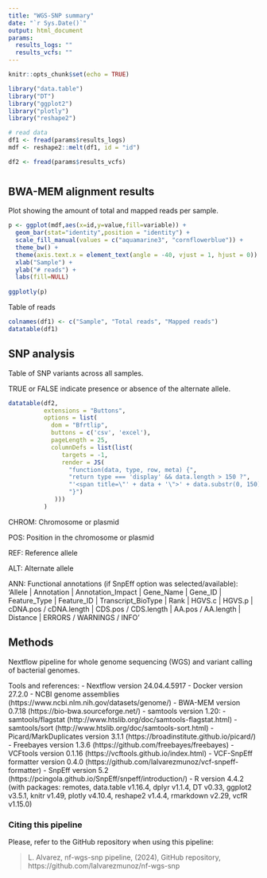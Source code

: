 ---
title: "WGS-SNP summary"
date: "`r Sys.Date()`"
output: html_document
params:
  results_logs: ""
  results_vcfs: ""
---

```{r setup, include=FALSE, warning=FALSE}
knitr::opts_chunk$set(echo = TRUE)

library("data.table")
library("DT")
library("ggplot2")
library("plotly")
library("reshape2")
```

```{r import_data, echo=FALSE}
# read data
df1 <- fread(params$results_logs)
mdf <- reshape2::melt(df1, id = "id")

df2 <- fread(params$results_vcfs)
```
# {.tabset}
## BWA-MEM alignment results

Plot showing the amount of total and mapped reads per sample.

```{r alignment_logs, echo=FALSE}
p <- ggplot(mdf,aes(x=id,y=value,fill=variable)) +
  geom_bar(stat="identity",position = "identity") +
  scale_fill_manual(values = c("aquamarine3", "cornflowerblue")) +
  theme_bw() +
  theme(axis.text.x = element_text(angle = -40, vjust = 1, hjust = 0)) + 
  xlab("Sample") + 
  ylab("# reads") +
  labs(fill=NULL)
  
ggplotly(p)
```

Table of reads

```{r alignment_table, echo=FALSE}
colnames(df1) <- c("Sample", "Total reads", "Mapped reads")
datatable(df1)
```
## SNP analysis

Table of SNP variants across all samples.

TRUE or FALSE indicate presence or absence of the alternate allele.

```{r vcf_analysis, echo=FALSE}
datatable(df2,
          extensions = "Buttons",
          options = list(
            dom = "Bfrtlip",
            buttons = c('csv', 'excel'),
            pageLength = 25,
            columnDefs = list(list(
               targets = -1,
               render = JS(
                 "function(data, type, row, meta) {",
                 "return type === 'display' && data.length > 150 ?",
                 "'<span title=\"' + data + '\">' + data.substr(0, 150) + '...</span>' : data;",
                 "}")
             )))
          )
```

CHROM: Chromosome or plasmid

POS: Position in the chromosome or plasmid

REF: Reference allele

ALT: Alternate allele

ANN: Functional annotations (if SnpEff option was selected/available): 'Allele | Annotation | Annotation_Impact | Gene_Name | Gene_ID | Feature_Type | Feature_ID | Transcript_BioType | Rank | HGVS.c | HGVS.p | cDNA.pos / cDNA.length | CDS.pos / CDS.length | AA.pos / AA.length | Distance | ERRORS / WARNINGS / INFO'

## Methods

Nextflow pipeline for whole genome sequencing (WGS) and variant calling of bacterial genomes.

Tools and references:
- Nextflow version 24.04.4.5917
- Docker version 27.2.0
- NCBI genome assemblies (https://www.ncbi.nlm.nih.gov/datasets/genome/)
- BWA-MEM version 0.7.18 (https://bio-bwa.sourceforge.net/)
- samtools version 1.20:
  - samtools/flagstat (http://www.htslib.org/doc/samtools-flagstat.html)
  - samtools/sort (http://www.htslib.org/doc/samtools-sort.html)
- Picard/MarkDuplicates version 3.1.1 (https://broadinstitute.github.io/picard/)
- Freebayes version 1.3.6 (https://github.com/freebayes/freebayes)
- VCFtools version 0.1.16 (https://vcftools.github.io/index.html)
- VCF-SnpEff formatter version 0.4.0 (https://github.com/lalvarezmunoz/vcf-snpeff-formatter)
- SnpEff version 5.2 (https://pcingola.github.io/SnpEff/snpeff/introduction/)
- R version 4.4.2 (with packages: remotes, data.table v1.16.4, dplyr v1.1.4, DT v0.33, ggplot2 v3.5.1, knitr v1.49, plotly v4.10.4, reshape2 v1.4.4, rmarkdown v2.29, vcfR v1.15.0) 

### Citing this pipeline

Please, refer to the GitHub repository when using this pipeline:

> L. Alvarez, nf-wgs-snp pipeline, (2024), GitHub repository, https://github.com/lalvarezmunoz/nf-wgs-snp